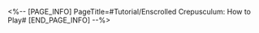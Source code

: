 <%-- [PAGE_INFO]
PageTitle=#Tutorial/Enscrolled Crepusculum: How to Play#
[END_PAGE_INFO] --%>
{{Tutorial
|sort      = 992501
|title     = Enscrolled Crepusculum: How to Play
|subtitle  = 
|type      = 
|about     = 
|image1    = Tutorial Enscrolled Crepusculum How to Play 1.png{{subst:void|<!--$UPLOAD:<<SpriteOutput/TutorialPic/TutorialPage_992501.png>-<Tutorial Enscrolled Crepusculum How to Play 1.png>-<Tutorial Files>>-->}}
|text1     = In the Enscrolled Crepusculum event, there are a total of {{Color|h|nobold=1|5}} scrolls. Locate the scrolls, {{Color|h|nobold=1|enter combat}}, and defeat the enemies to unlock memories that are sealed away.
|image2    = Tutorial Enscrolled Crepusculum How to Play 2.png{{subst:void|<!--$UPLOAD:<<SpriteOutput/TutorialPic/TutorialPage_992501.png>-<Tutorial Enscrolled Crepusculum How to Play 2.png>-<Tutorial Files>>-->}}
|text2     = All enemies in the stories have their own unique {{Color|h|nobold=1|Mutation Mechanics}}. You need to exploit these {{Color|h|nobold=1|Mutation Mechanics}} to defeat the enemies and gain more potent {{Color|h|nobold=1|Stage Buffs}}, which allows you to effectively take down more enemies and earn more points.
}}